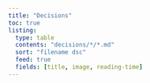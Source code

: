 ```yaml
---
title: "Decisions"
toc: true
listing:
  type: table
  contents: "decisions/*/*.md"
  sort: "filename dsc"
  feed: true
  fields: [title, image, reading-time]
---
```

